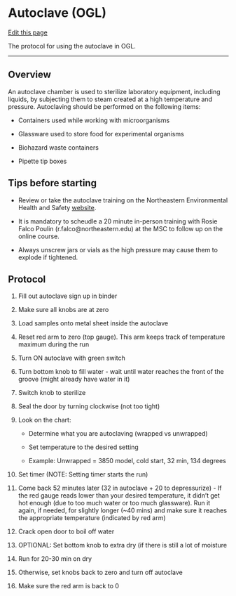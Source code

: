 # Autoclave (OGL)

[Edit this page](https://github.com/DrK-Lo/lotterhoslabprotocols/edit/main/general_autoclave.qmd)

The protocol for using the autoclave in OGL.

------------------------------------------------------------------------

## **Overview** {.unnumbered}

An autoclave chamber is used to sterilize laboratory equipment, including liquids, by subjecting them to steam created at a high temperature and pressure. Autoclaving should be performed on the following items:

-   Containers used while working with microorganisms

-   Glassware used to store food for experimental organisms

-   Biohazard waste containers

-   Pipette tip boxes

## **Tips before starting** {.unnumbered}

-   Review or take the autoclave training on the Northeastern Environmental Health and Safety [website](https://northeastern.bioraft.com/node/1895187).

-   It is mandatory to scheudle a 20 minute in-person training with Rosie Falco Poulin (r.falco\@northeastern.edu) at the MSC to follow up on the online course.

-   Always unscrew jars or vials as the high pressure may cause them to explode if tightened.

## **Protocol** {.unnumbered}

1.  Fill out autoclave sign up in binder

2.  Make sure all knobs are at zero

3.  Load samples onto metal sheet inside the autoclave

4.  Reset red arm to zero (top gauge). This arm keeps track of temperature maximum during the run

5.  Turn ON autoclave with green switch

6.  Turn bottom knob to fill water - wait until water reaches the front of the groove (might already have water in it)

7.  Switch knob to sterilize

8.  Seal the door by turning clockwise (not too tight)

9.  Look on the chart:

    -   Determine what you are autoclaving (wrapped vs unwrapped)

    -   Set temperature to the desired setting

    -   Example: Unwrapped = 3850 model, cold start, 32 min, 134 degrees

10. Set timer (NOTE: Setting timer starts the run)

11. Come back 52 minutes later (32 in autoclave + 20 to depressurize) - If the red gauge reads lower than your desired temperature, it didn't get hot enough (due to too much water or too much glassware). Run it again, if needed, for slightly longer (\~40 mins) and make sure it reaches the appropriate temperature (indicated by red arm)

12. Crack open door to boil off water

13. OPTIONAL: Set bottom knob to extra dry (if there is still a lot of moisture

14. Run for 20-30 min on dry

15. Otherwise, set knobs back to zero and turn off autoclave

16. Make sure the red arm is back to 0\
